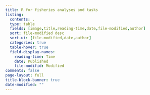 ```yaml
---
title: R for fisheries analyses and tasks
listing:
  contents: .
  type: table
  fields: [image,title,reading-time,date,file-modified,author]
  sort: file-modified desc
  sort-ui: [file-modified,date,author]
  categories: true
  table-hover: true
  field-display-names: 
    reading-time: Time
    date: Published
    file-modifid: Modified
comments: false
page-layout: full
title-block-banner: true
date-modified: ""
---
```

